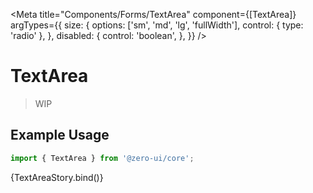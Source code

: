 
<Meta
  title="Components/Forms/TextArea"
  component={[TextArea]}
  argTypes={{
    size: {
      options: ['sm', 'md', 'lg', 'fullWidth'],
      control: { type: 'radio' },
    },
    disabled: {
      control: 'boolean',
    },
  }}
/>


# TextArea

> WIP

## Example Usage

```jsx
import { TextArea } from '@zero-ui/core';
```

<Canvas columns={2} withSource="close">
  <Story
    args={{
      defaultValue: '',
      placeholder: 'placeholder',
    }}
    name="TextArea"
  >
    {TextAreaStory.bind()}
  </Story>
</Canvas>

<ArgsTable of={TextArea} />
